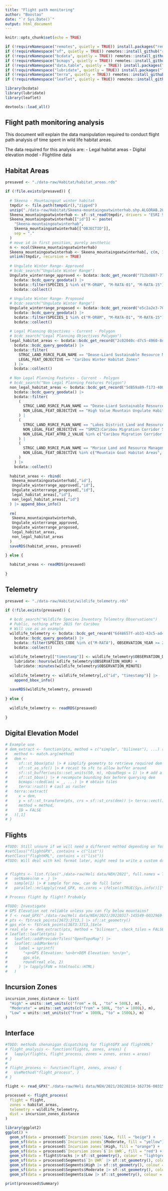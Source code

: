 ```yaml
---
title: "Flight path monitoring"
author: "Boostao"
date: "`r Sys.Date()`"
output: html_document
---
```


```r
knitr::opts_chunk$set(echo = TRUE)

if (!requireNamespace("remotes", quietly = TRUE)) install.packages("remotes")
if (!requireNamespace("sf", quietly = TRUE)) remotes::install_github("r-spatial/sf")
if (!requireNamespace("bcdata", quietly = TRUE)) remotes::install_github("bcgov/bcdata")
if (!requireNamespace("bcmaps", quietly = TRUE)) remotes::install_github("bcgov/bcmaps")
if (!requireNamespace("data.table", quietly = TRUE)) install.packages("data.table")
if (!requireNamespace("lubridate", quietly = TRUE)) install.packages("lubridate")
if (!requireNamespace("terra", quietly = TRUE)) remotes::install_github("rspatial/terra")
if (!requireNamespace("leaflet", quietly = TRUE)) remotes::install_github("rstudio/leaflet")

library(bcdata)
library(lubridate)
library(leaflet)

devtools::load_all()
```

## Flight path monitoring analysis

This document will explain the data manipulation required to conduct flight path analysis of time spent in wild life habitat areas.

The data required for this analysis are:
 - Legal habitat areas
 - Digital elevation model
 - Flightline data
 
## Habitat Areas
```r

presaved <- "./data-raw/Habitat/habitat_areas.rds"

if (!file.exists(presaved)) {
  
  # Skeena - Mountaingoat winter habitat 
  tmpdir <- file.path(tempdir(),"zipped")
  unzip("./data-raw/Habitat/Skeena-mountaingoatwinterhab.shp.ALGORAB.20784.25740.sr.zip", exdir = tmpdir)
  Skeena_mountaingoatwinterhab <- sf::st_read(tmpdir, drivers = "ESRI Shapefile", quiet = TRUE)
  Skeena_mountaingoatwinterhab[["id"]] <- paste(
    "Skeena-mountaingoatwinterhab",
    Skeena_mountaingoatwinterhab[["OBJECTID"]],
    sep = "."
  )
  # move id in first position, purely aesthetic
  n <- ncol(Skeena_mountaingoatwinterhab)
  Skeena_mountaingoatwinterhab <- Skeena_mountaingoatwinterhab[, c(n, 1L:(n-1L))]
  unlink(tmpdir, recursive = TRUE)
  
  # Ungulate Winter Range- Approved
  # bcdc_search("Ungulate Winter Range")
  Ungulate_winterrange_approved <- bcdata::bcdc_get_record("712bd887-7763-4ed3-be46-cdaca5640cc1") |>
    bcdata::bcdc_query_geodata() |>
    bcdata::filter(SPECIES_1 %in% c("M-ORAM", "M-RATA-01", "M-RATA-15")) |>
    bcdata::collect()
  
  # Ungulate Winter Range- Proposed
  # bcdc_search("Ungulate Winter Range")
  Ungulate_winterrange_proposed <- bcdata::bcdc_get_record("e5c2a2e3-70fc-49e3-9840-87212853e8a2") |>
    bcdata::bcdc_query_geodata() |>
    bcdata::filter(SPECIES_1 %in% c("M-ORAM", "M-RATA-01", "M-RATA-15")) |>
    bcdata::collect()
  
  # Legal Planning Objectives - Current - Polygon
  # bcdc_search("Legal Planning Objectives Polygon")
  legal_habitat_areas <- bcdata::bcdc_get_record("2c02040c-d7c5-4960-8d04-dea01d6d3e9f") |>
    bcdata::bcdc_query_geodata() |>
    bcdata::filter(
      STRGC_LAND_RSRCE_PLAN_NAME == "Dease-Liard Sustainable Resource Management Plan",
      LEGAL_FEAT_OBJECTIVE == "Caribou Winter Habitat Zones"
    ) |>
    bcdata::collect()
  
  # Non Legal Planning Features - Current - Polygon
  # bcdc_search("Non Legal Planning Features Polygon")
  non_legal_habitat_areas <- bcdata::bcdc_get_record("5d859a89-f173-4006-82f9-16254de2c1fc") |>
    bcdata::bcdc_query_geodata() |>
    bcdata::filter(
      (
        STRGC_LAND_RSRCE_PLAN_NAME == "Dease-Liard Sustainable Resource Management Plan" &
        NON_LEGAL_FEAT_OBJECTIVE == "High Value Mountain Ungulate Habitat"  
      ) |
      (
        STRGC_LAND_RSRCE_PLAN_NAME == "Lakes District Land and Resource Management Plan" &
        NON_LEGAL_FEAT_OBJECTIVE == "SRMZ3:Caribou Migration Corridor Sub-Zone" &
        NON_LEGAL_FEAT_ATRB_2_VALUE %in% c("Caribou Migration Corridor - High", "Caribou Migration Corridor - Very High")
      ) |
      (
        STRGC_LAND_RSRCE_PLAN_NAME == "Morice Land and Resource Management Plan" &
        NON_LEGAL_FEAT_OBJECTIVE %in% c("Mountain Goat Habitat Areas", "Takla Caribou Winter Range", "Tweedsmuir Caribou:Calving Islands")
      )
    ) |>
    bcdata::collect()
  
  habitat_areas <- rbind(
   Skeena_mountaingoatwinterhab[,"id"],
   Ungulate_winterrange_approved[,"id"],
   Ungulate_winterrange_proposed[,"id"],
   legal_habitat_areas[,"id"],
   non_legal_habitat_areas[,"id"]
  ) |> append_bbox_info()
  
  rm(
   Skeena_mountaingoatwinterhab,
   Ungulate_winterrange_approved,
   Ungulate_winterrange_proposed,
   legal_habitat_areas,
   non_legal_habitat_areas
  )
  saveRDS(habitat_areas, presaved)

} else {
  
  habitat_areas <- readRDS(presaved)
  
}

```

## Telemetry
```r

presaved <- "./data-raw/Habitat/wildlife_telemetry.rds"

if (!file.exists(presaved)) {
  
  # bcdc_search("Wildlife Species Inventory Telemetry Observations")
  # Public, nothing after 2015 for Caribou
  # Will use as an example
  wildlife_telemetry <- bcdata::bcdc_get_record("6d48657f-ab33-43c5-ad40-09bd56140845") |>
    bcdata::bcdc_query_geodata() |>
    bcdata::filter(SPECIES_CODE %in% c("M-RATA"), OBSERVATION_YEAR >= 2015) |>
    bcdata::collect()
  
  wildlife_telemetry[["timestamp"]] <- wildlife_telemetry$OBSERVATION_DATE +
    lubridate::hours(wildlife_telemetry$OBSERVATION_HOUR) +
    lubridate::minutes(wildlife_telemetry$OBSERVATION_MINUTE)
  
  wildlife_telemetry <- wildlife_telemetry[,c("id", "timestamp")] |>
    append_bbox_info()
  
  saveRDS(wildlife_telemetry, presaved)  
  
} else {
  
  wildlife_telemetry <- readRDS(presaved)
  
}

```

## Digital Elevation Model
```r

# Example use
# dem_extract <- function(pts, method = c("simple", "bilinear"), ...) {
#   method <- match.arg(method)
#   dem <- 
#     sf::st_bbox(pts) |> # simplify geometry to retrieve required dem
#     sf::st_as_sfc() |> # recast to sfc to allow buffer around
#     sf::st_buffer(units::set_units(50, m), nQuadSegs = 1) |> # add a margin to allow bilinear
#     sf::st_bbox() |> # recompute bounding box before querying dem
#     bcmaps::cded(aoi = _, ...) |> # obtain tiles
#     terra::rast() # cast as raster
#   terra::extract(
#     x = dem, 
#     y = sf::st_transform(pts, crs = sf::st_crs(dem)) |> terra::vect(),
#     method = method,
#     ID = FALSE
#   )[,1]
# }

```

## Flights

```r

#TODO: Still unsure if we will need a different method depending on format, maybe not
#setClass("flightGPX", contains = c("list"))
#setClass("flightKML", contains = c("list"))
#TODO: Will deal with kml format later, might need to write a custom driver


# flights <- list.files("./data-raw/Heli data/NEH/2021", full.names = TRUE) |>
#   setNames(nm = _) |>
#   sample(1) |> # sample for now, can do full later
#   parallel::mclapply(read_GPX, mc.cores = ifelse(isTRUE(Sys.info()[["sysname"]]=="Windows"), 1L, parallel::detectCores())) # go parallel for faster process

# Process flight by flight? Probably

#TODO: Investigate
# GPS Elevation not reliable unless you can fly below mountains?
# f <- read_GPX("./data-raw/Heli data/NEH/2021/20220317-145549-0032969-139533.gpx")
# pts <- f$track_points[3673:3713,] |> sf::st_geometry()
# gps_ele <- f$track_points[3673:3713,]$ele
# real_ele <- dem_extract(pts, method = "bilinear", check_tiles = FALSE)
# leaflet::leaflet(pts) |> 
#   leaflet::addProviderTiles("OpenTopoMap") |> 
#   leaflet::addMarkers(
#     label = sprintf(
#       "<p>GPS Elevation: %s<br>DEM Elevation: %s</p>",
#       gps_ele,
#       round(real_ele, 2)
#     ) |> lapply(FUN = htmltools::HTML)
#   )

```

## Incursion Zones
```r
incursion_zones_distance <- list(
  "High" = units::set_units(c("from" = 0L , "to" = 500L), m),
  "Moderate" = units::set_units(c("from" = 500L, "to" = 1000L), m),
  "Low" = units::set_units(c("from" = 1000L, "to" = 1500L), m)
)
```

## Interface
```r

#TODO: methods shenanigan dispatching for flightGPX and flightKML?
# flight_analysis <- function(flights, zones, areas) {
#   lapply(flights, flight_process, zones = zones, areas = areas)
# }
# 
# flight_process <- function(flight, zones, areas) {
#   UseMethod("flight_process", )
# }

```


```r

flight <- read_GPX("./data-raw/Heli data/NEH/2021/20220214-162736-0031550-139533.gpx")

processed <- flight_process(
  flight = flight,
  zones = habitat_areas,
  telemetry = wildlife_telemetry,
  dist = incursion_zones_distance
)

library(ggplot2)
ggplot() +
  geom_sf(data = processed$`Incursion zones`$Low, fill = "beige") +
  geom_sf(data = processed$`Incursion zones`$Moderate, fill = "yellow") +
  geom_sf(data = processed$`Incursion zones`$High, fill = "orange") +
  geom_sf(data = processed$`Incursion zones`$`In UWR`, fill = "red") +
  geom_sf(data = flight$tracks |> sf::st_geometry(), colour = "lightgreen")+
  geom_sf(data = processed$Segments$`In UWR` |> sf::st_geometry(), colour = "darkblue") +
  geom_sf(data = processed$Segments$High |> sf::st_geometry(), colour = "blue") +
  geom_sf(data = processed$Segments$Moderate |> sf::st_geometry(), colour = "cornflowerblue") +
  geom_sf(data = processed$Segments$Low |> sf::st_geometry(), colour = "skyblue")

print(processed$Summary)
  
```

